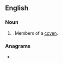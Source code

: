 ==English==

===Noun===
{{head|en|noun form}}

# {{plural of|en|covener}}. Members of a [[coven]].

===Anagrams===
* {{anagrams|en|a=ceenorsv|Cervones|Converse|conserve|converse|encovers}}